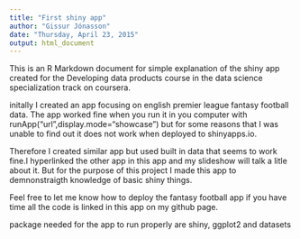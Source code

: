 ```yaml
---
title: "First shiny app"
author: "Gissur Jónasson"
date: "Thursday, April 23, 2015"
output: html_document
---
```


This is an R Markdown document for simple explanation of the shiny app created for the Developing data products course in the data science specialization track on coursera. 

initally I created an app focusing on english premier league fantasy football data. The app worked fine when you run it in you computer with runApp("url",display.mode="showcase") but for some reasons that I was unable to find out it does not work when deployed to shinyapps.io. 

Therefore I created similar app but used built in data that seems to work fine.I hyperlinked the other app in this app and my slideshow will talk a litle about it. But for the purpose of this project I made this app to demnonstraigth knowledge of basic shiny things. 

Feel free to let me know how to deploy the fantasy football app if you have time all the code is linked in this app on my github page. 

package needed for the app to run properly are shiny, ggplot2 and datasets



